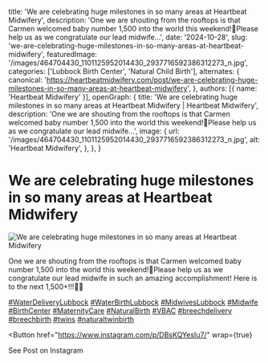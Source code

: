   title: 'We are celebrating huge milestones in so many areas at Heartbeat Midwifery',
  description: 'One we are shouting from the rooftops is that Carmen welcomed baby number 1,500 into the world this weekend!🎉Please help us as we congratulate our lead midwife...',
  date: '2024-10-28',
  slug: 'we-are-celebrating-huge-milestones-in-so-many-areas-at-heartbeat-midwifery',
  featuredImage: '/images/464704430_1101125952014430_2937716592386312273_n.jpg',
  categories: ['Lubbock Birth Center', 'Natural Child Birth'],
  alternates: {
    canonical: 'https://heartbeatmidwifery.com/post/we-are-celebrating-huge-milestones-in-so-many-areas-at-heartbeat-midwifery',
  },
  authors: [{ name: 'Heartbeat Midwifery' }],
  openGraph: {
    title: 'We are celebrating huge milestones in so many areas at Heartbeat Midwifery | Heartbeat Midwifery',
    description: 'One we are shouting from the rooftops is that Carmen welcomed baby number 1,500 into the world this weekend!🎉Please help us as we congratulate our lead midwife...',
    image: {
      url: '/images/464704430_1101125952014430_2937716592386312273_n.jpg',
      alt: 'Heartbeat Midwifery',
    },
  },
}


# We are celebrating huge milestones in so many areas at Heartbeat Midwifery

<Image
  src="/images/464704430_1101125952014430_2937716592386312273_n.jpg"
  size="large"
  wrap={true}
  alt="We are celebrating huge milestones in so many areas at Heartbeat Midwifery"
/>

One we are shouting from the rooftops is that Carmen welcomed baby number 1,500 into the world this weekend!🎉Please help us as we congratulate our lead midwife in such an amazing accomplishment! Here is to the next 1,500+!!!🫶🏼

[#WaterDeliveryLubbock](https://www.instagram.com/explore/tags/WaterDeliveryLubbock/) [#WaterBirthLubbock](https://www.instagram.com/explore/tags/WaterBirthLubbock/) [#MidwivesLubbock](https://www.instagram.com/explore/tags/MidwivesLubbock/) [#Midwife](https://www.instagram.com/explore/tags/Midwife/) [#BirthCenter](https://www.instagram.com/explore/tags/BirthCenter/) [#MaternityCare](https://www.instagram.com/explore/tags/MaternityCare/) [#NaturalBirth](https://www.instagram.com/explore/tags/NaturalBirth/) [#VBAC](https://www.instagram.com/explore/tags/VBAC/) [#breechdelivery](https://www.instagram.com/explore/tags/breechdelivery/) [#breechbirth](https://www.instagram.com/explore/tags/breechbirth/) [#twins](https://www.instagram.com/explore/tags/twins/) [#naturaltwinbirth](https://www.instagram.com/explore/tags/naturaltwinbirth/)

<Button
  href="https://www.instagram.com/p/DBsKQYesIu7/"
  wrap={true}
>
  See Post on Instagram
</Button>

